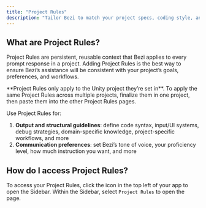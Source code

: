 ```yaml
---
title: "Project Rules"
description: "Tailor Bezi to match your project specs, coding style, and communication preferences"
---
```


## What are Project Rules?

Project Rules are persistent, reusable context that Bezi applies to every prompt response in a project. Adding Project Rules is the best way to ensure Bezi’s assistance will be consistent with your project’s goals, preferences, and workflows.

<Note>
  **Project Rules only apply to the Unity project they’re set in**. To apply the same Project Rules across multiple projects, finalize them in one project, then paste them into the other Project Rules pages.
</Note>

Use Project Rules for:

1. **Output and structural guidelines**: define code syntax, input/UI systems, debug strategies, domain-specific knowledge, project-specific workflows, and more
2. **Communication preferences**: set Bezi’s tone of voice, your proficiency level, how much instruction you want, and more

## How do I access Project Rules?

To access your Project Rules, click the  <Icon icon="sidebar" iconType="regular" color="#000000" />  icon in the top left of your app to open the Sidebar. Within the Sidebar, select `Project Rules` to open the page.